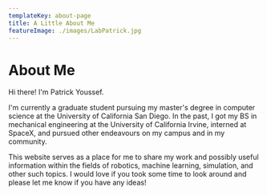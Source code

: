 ```yaml
---
templateKey: about-page
title: A Little About Me
featureImage: ./images/LabPatrick.jpg
---
```


# About Me

Hi there! I'm Patrick Youssef.

I'm currently a graduate student pursuing my master's degree in computer science at the University of California San Diego. In the past, I got my BS in mechanical engineering at the University of California Irvine, interned at SpaceX, and pursued other endeavours on my campus and in my community.

This website serves as a place for me to share my work and possibly useful information within the fields of robotics, machine learning, simulation, and other such topics. I would love if you took some time to look around and please let me know if you have any ideas!
